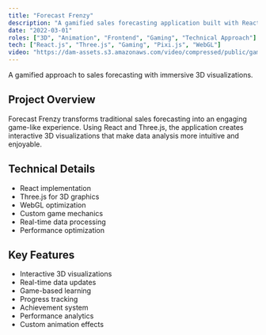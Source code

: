 ```yaml
---
title: "Forecast Frenzy"
description: "A gamified sales forecasting application built with React and Three.js, featuring interactive 3D visualizations and real-time data updates."
date: "2022-03-01"
roles: ["3D", "Animation", "Frontend", "Gaming", "Technical Approach"]
tech: ["React.js", "Three.js", "Gaming", "Pixi.js", "WebGL"]
video: "https://dam-assets.s3.amazonaws.com/video/compressed/public/games-01.mp4"
---
```


A gamified approach to sales forecasting with immersive 3D visualizations.

## Project Overview

Forecast Frenzy transforms traditional sales forecasting into an engaging game-like experience. Using React and Three.js, the application creates interactive 3D visualizations that make data analysis more intuitive and enjoyable.

## Technical Details

- React implementation
- Three.js for 3D graphics
- WebGL optimization
- Custom game mechanics
- Real-time data processing
- Performance optimization

## Key Features

- Interactive 3D visualizations
- Real-time data updates
- Game-based learning
- Progress tracking
- Achievement system
- Performance analytics
- Custom animation effects
